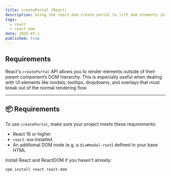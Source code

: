 ```yaml
---
title: createPortal (React)
description: Using the react dom create portal to lift dom elements into the root.
tags:
  - react
  - react-dom
date: 2025-07-1
published: true
---
```


## Requirements

React's `createPortal` API allows you to render elements outside of their parent component’s DOM hierarchy. This is especially useful when dealing with UI elements like modals, tooltips, dropdowns, and overlays that must break out of the normal rendering flow.

---

## 📦 Requirements

To use `createPortal`, make sure your project meets these requirements:

- React 16 or higher
- `react-dom` installed
- An additional DOM node (e.g. a `div#modal-root`) defined in your base HTML

Install React and ReactDOM if you haven't already:

```package-install
npm install react react-dom
```
